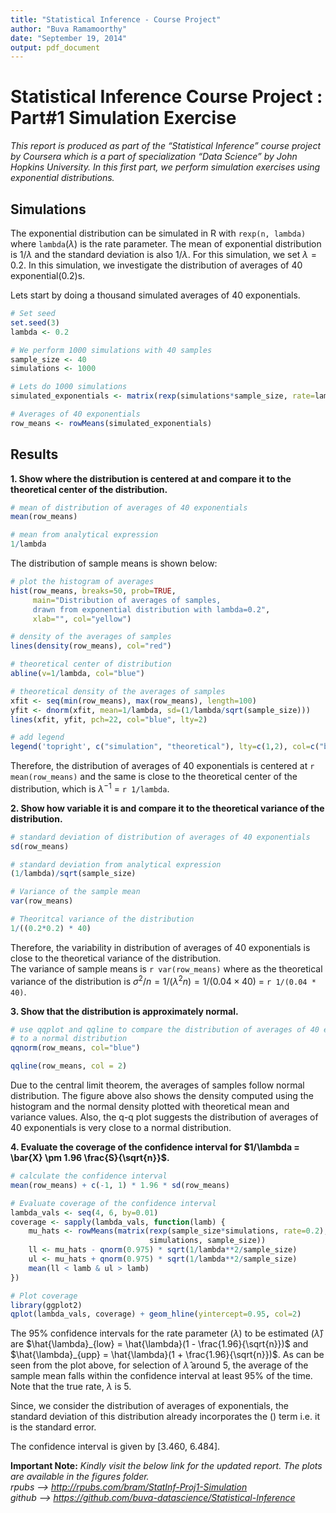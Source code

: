 ```yaml
---
title: "Statistical Inference - Course Project"
author: "Buva Ramamoorthy"
date: "September 19, 2014"
output: pdf_document
---
```

  
# Statistical Inference Course Project : Part#1 Simulation Exercise

*This report is produced as part of the “Statistical Inference” course project by Coursera which is a part of specialization “Data Science” by John Hopkins University. In this first part, we perform simulation exercises using exponential distributions.*

## Simulations
The exponential distribution can be simulated in R with `rexp(n, lambda)` where `lambda`($\lambda$) is the rate parameter. The mean of exponential distribution is $1/\lambda$ and the standard deviation is also $1/\lambda$. For this simulation, we set $\lambda=0.2$. In this simulation, we investigate the distribution of averages of 40 exponential(0.2)s. 

Lets start by doing a thousand simulated averages of 40 exponentials.  

```r

# Set seed
set.seed(3)
lambda <- 0.2

# We perform 1000 simulations with 40 samples 
sample_size <- 40
simulations <- 1000

# Lets do 1000 simulations
simulated_exponentials <- matrix(rexp(simulations*sample_size, rate=lambda), simulations, sample_size)

# Averages of 40 exponentials
row_means <- rowMeans(simulated_exponentials)

```  
  
## Results  

**1. Show where the distribution is centered at and compare it to the theoretical center of the distribution.**    
  
```r

# mean of distribution of averages of 40 exponentials
mean(row_means)

# mean from analytical expression
1/lambda

```  
  
The distribution of sample means is shown below:  
  
```r

# plot the histogram of averages
hist(row_means, breaks=50, prob=TRUE,
     main="Distribution of averages of samples,
     drawn from exponential distribution with lambda=0.2",
     xlab="", col="yellow")

# density of the averages of samples
lines(density(row_means), col="red")

# theoretical center of distribution
abline(v=1/lambda, col="blue")

# theoretical density of the averages of samples
xfit <- seq(min(row_means), max(row_means), length=100)
yfit <- dnorm(xfit, mean=1/lambda, sd=(1/lambda/sqrt(sample_size)))
lines(xfit, yfit, pch=22, col="blue", lty=2)

# add legend
legend('topright', c("simulation", "theoretical"), lty=c(1,2), col=c("black", "blue"))

```  
  
Therefore, the distribution of averages of 40 exponentials is centered at `r mean(row_means)` and the same is close to the theoretical center of the distribution, which is $\lambda^{-1}$ = `r 1/lambda`.    
    
**2. Show how variable it is and compare it to the theoretical variance of the distribution.**  
  
```r

# standard deviation of distribution of averages of 40 exponentials
sd(row_means)

# standard deviation from analytical expression
(1/lambda)/sqrt(sample_size)

# Variance of the sample mean
var(row_means)

# Theoritcal variance of the distribution
1/((0.2*0.2) * 40)

```  
  
Therefore, the variability in distribution of averages of 40 exponentials is close to the theoretical variance of the distribution.  
The variance of sample means is `r var(row_means)` where as the theoretical variance
of the distribution is $\sigma^2 / n = 1/(\lambda^2 n) = 1/(0.04 \times 40)$ =
`r 1/(0.04 * 40)`.  
  
**3. Show that the distribution is approximately normal.**   
   
```r

# use qqplot and qqline to compare the distribution of averages of 40 exponentials
# to a normal distribution
qqnorm(row_means, col="blue")

qqline(row_means, col = 2)

```  
  
Due to the central limit theorem, the averages of samples follow normal distribution. The figure above also shows the density computed using the histogram and the normal density plotted with theoretical mean and variance values. Also, the q-q plot suggests the distribution of averages of 40 exponentials is very close to a normal distribution.  
  
**4. Evaluate the coverage of the confidence interval for $1/\lambda = \bar{X} \pm 1.96 \frac{S}{\sqrt{n}}$.**  
    
```r

# calculate the confidence interval
mean(row_means) + c(-1, 1) * 1.96 * sd(row_means)

# Evaluate coverage of the confidence interval
lambda_vals <- seq(4, 6, by=0.01)
coverage <- sapply(lambda_vals, function(lamb) {
    mu_hats <- rowMeans(matrix(rexp(sample_size*simulations, rate=0.2),
                               simulations, sample_size))
    ll <- mu_hats - qnorm(0.975) * sqrt(1/lambda**2/sample_size)
    ul <- mu_hats + qnorm(0.975) * sqrt(1/lambda**2/sample_size)
    mean(ll < lamb & ul > lamb)
})

# Plot coverage
library(ggplot2)
qplot(lambda_vals, coverage) + geom_hline(yintercept=0.95, col=2)

```  
  
The 95% confidence intervals for the rate parameter ($\lambda$) to be estimated
($\hat{\lambda}$) are
$\hat{\lambda}_{low} = \hat{\lambda}(1 - \frac{1.96}{\sqrt{n}})$ and
$\hat{\lambda}_{upp} = \hat{\lambda}(1 + \frac{1.96}{\sqrt{n}})$.
As can be seen from the plot above, for selection of $\hat{\lambda}$ around 5,
the average of the sample mean falls within the confidence interval at least 95% of the time.
Note that the true rate, $\lambda$ is 5.
  
Since, we consider the distribution of averages of exponentials, the standard deviation of this distribution already incorporates the \(\sqrt{n}\) term i.e. it is the standard error.

The confidence interval is given by [3.460, 6.484].  
  
  
**Important Note:** *Kindly visit the below link for the updated report. The plots are available in the figures folder.  
rpubs  --> [http://rpubs.com/bram/StatInf-Proj1-Simulation](http://rpubs.com/bram/StatInf-Proj1-Simulation)   
github --> [https://github.com/buva-datascience/Statistical-Inference](https://github.com/buva-datascience/Statistical-Inference)*      

    